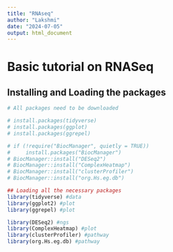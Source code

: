```yaml
---
title: "RNAseq"
author: "Lakshmi"
date: "2024-07-05"
output: html_document
---
```


# Basic tutorial on RNASeq

## Installing and Loading the packages
```r
# All packages need to be downloaded

# install.packages(tidyverse)
# install.packages(ggplot)
# install.packages(ggrepel)

# if (!require("BiocManager", quietly = TRUE))
#     install.packages("BiocManager")
# BiocManager::install("DESeq2")
# BiocManager::install("ComplexHeatmap")
# BiocManager::install("clusterProfiler")
# BiocManager::install("org.Hs.eg.db")

## Loading all the necessary packages
library(tidyverse) #data
library(ggplot2) #plot
library(ggrepel) #plot

library(DESeq2) #ngs
library(ComplexHeatmap) #plot
library(clusterProfiler) #pathway
library(org.Hs.eg.db) #pathway
```



